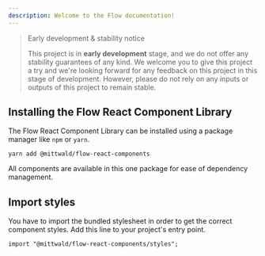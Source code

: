```yaml
---
description: Welcome to the Flow documentation!
---
```


> Early development & stability notice
>
> This project is in **early development** stage, and we do not offer any
> stability guarantees of any kind. We welcome you to give this project a try
> and we're looking forward for any feedback on this project in this stage of
> development. However, please do not rely on any inputs or outputs of this
> project to remain stable.

## Installing the Flow React Component Library

The Flow React Component Library can be installed using a package manager like
`npm` or `yarn`.

```shell
yarn add @mittwald/flow-react-components
```

All components are available in this one package for ease of dependency
management.

## Import styles

You have to import the bundled stylesheet in order to get the correct component
styles. Add this line to your project's entry point.

```
import "@mittwald/flow-react-components/styles";
```
